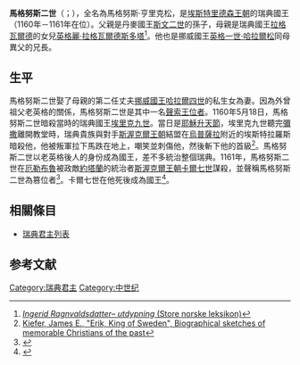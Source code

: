 {{Infobox royalty
| name        = 馬格努斯二世
| image       = Magnus_II_of_Sweden_%26_Eric_the_Holy_of_Sweden_battle_drawing_1719.jpg
| caption     = 馬格努斯二世攻擊國王埃里克九世的想像圖。
| succession  = [[瑞典君主列表|瑞典國王]]
| reign       = 1160年－1161年
| predecessor = [[埃里克九世|埃里克九世]]
| successor   = [[卡爾七世_(瑞典)|卡爾七世]]
| house       = [[埃斯特里德森王朝|埃斯特里德森王朝]]
| father      = {{le|亨里克·斯卡德洛|Henrik Skadelår}}
| mother      = [[英格麗·拉格瓦爾德斯多塔|英格麗·拉格瓦爾德斯多塔]]
| birth_date  = 約1130年
| death_date  = 1161年
}}

'''馬格努斯二世'''（{{lang-sv|Magnus Henriksson}}；{{bd|約1130年||1161年|}}），全名為馬格努斯·亨里克松，是[[埃斯特里德森王朝|埃斯特里德森王朝]]的瑞典國王（1160年－1161年在位）。父親是丹麥國王[[斯文二世|斯文二世]]的孫子{{le|亨里克·斯卡德洛|Henrik Skadelår}}，母親是瑞典國王[[拉格瓦爾德|拉格瓦爾德]]的女兒[[英格麗·拉格瓦爾德斯多塔|英格麗·拉格瓦爾德斯多塔]]<ref>[http://www.snl.no/.nbl_biografi/Ingerid_Ragnvaldsdatter/utdypning ''Ingerid Ragnvaldsdatter– utdypning '' (Store norske leksikon)]</ref>。他也是挪威國王[[英格一世_(挪威)|英格一世·哈拉爾松]]同母異父的兄長。

== 生平 ==
馬格努斯二世娶了母親的第二任丈夫[[挪威國王|挪威國王]][[哈拉爾四世|哈拉爾四世]]的私生女為妻。因為外曾祖父老英格的關係，馬格努斯二世是其中一名[[聲索王位者|聲索王位者]]。1160年5月18日，馬格努斯二世暗殺當時的瑞典國王[[埃里克九世|埃里克九世]]。當日是[[耶穌升天節|耶穌升天節]]，埃里克九世聽完[[彌撒|彌撒]]離開教堂時，瑞典貴族與對手[[斯渥克爾王朝|斯渥克爾王朝]]結盟在[[烏普薩拉|烏普薩拉]]附近的埃斯特拉羅斯暗殺他，他被叛軍拉下馬跌在地上，嘲笑並刺傷他，然後斬下他的首級<ref name=Kiefer>[http://justus.anglican.org/resources/bio/159.html Kiefer, James E., "Erik, King of Sweden", Biographical sketches of memorable Christians of the past]</ref>。馬格努斯二世以老英格後人的身份成為國王，差不多統治整個瑞典。1161年，馬格努斯二世在[[厄勒布魯|厄勒布魯]]被政敵[[約塔蘭|約塔蘭]]的統治者[[斯渥克爾王朝|斯渥克爾王朝]][[卡爾七世_(瑞典)|卡爾七世]]謀殺，並聲稱馬格努斯二世為篡位者<ref>{{cite web|url=  https://sok.riksarkivet.se/sbl/Presentation.aspx?id=10155|title=  Magnus Henriksson
|publisher=    Svenskt biografiskt lexikon|author=   Hans Gillingstam  |accessdate= May 20, 2016}}</ref>。卡爾七世在他死後成為國王<ref>{{cite web|url=  http://runeberg.org/nfbm/0500.html|title=  Karl Sverkersson |publisher=   Nordisk familjebok   |accessdate= May 20, 2016}}</ref>。

== 相關條目 ==
* [[瑞典君主列表|瑞典君主列表]]

== 参考文献 ==
{{Reflist}}

{{s-start}}
{{s-hou|[[埃斯特德遜王朝|埃斯特德遜王朝]]||約1130年||1161年|name=馬格努斯二世}}
{{s-reg}}
{{s-bef|before=[[埃里克九世|埃里克九世]]}}
{{s-ttl|title=[[瑞典國王|瑞典國王]]|years=1160年–1161年}}
{{s-aft|after=[[卡爾七世_(瑞典)|卡爾七世]]}}
{{s-end}}

{{瑞典君主}}

{{Authority control}}
[[Category:瑞典君主|Category:瑞典君主]]
[[Category:中世纪|Category:中世纪]]